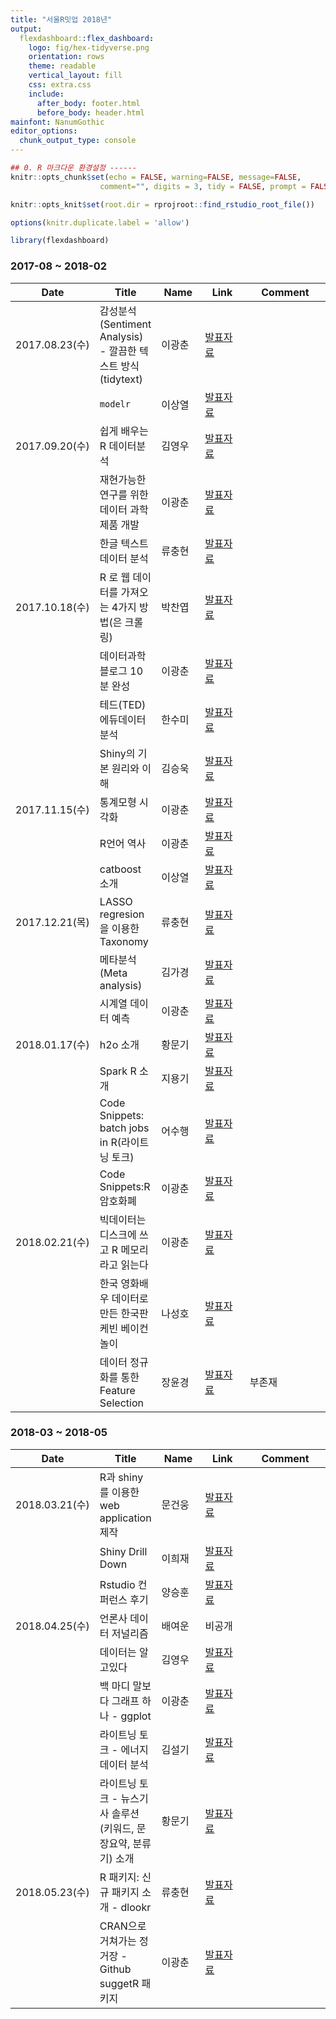 ```yaml
---
title: "서울R밋업 2018년"
output:
  flexdashboard::flex_dashboard:
    logo: fig/hex-tidyverse.png
    orientation: rows
    theme: readable
    vertical_layout: fill
    css: extra.css
    include:
      after_body: footer.html
      before_body: header.html
mainfont: NanumGothic
editor_options:
  chunk_output_type: console
---
```


```r
## 0. R 마크다운 환경설정 ------
knitr::opts_chunk$set(echo = FALSE, warning=FALSE, message=FALSE,
                    comment="", digits = 3, tidy = FALSE, prompt = FALSE, fig.align = 'center')

knitr::opts_knit$set(root.dir = rprojroot::find_rstudio_root_file())

options(knitr.duplicate.label = 'allow')

library(flexdashboard)
```

### 2017-08 ~ 2018-02

| Date  |    Title  | Name |Link | Comment          |
|-------|-------|---------|-----------|-------------------|
|2017.08.23(수)|감성분석(Sentiment Analysis) - 깔끔한 텍스트 방식(tidytext)|이광춘|[발표자료](http://statkclee.github.io/ml/ml-sentiment.html) |
|              | `modelr` | 이상열 |[발표자료](kaggle/Meetup_1/modelr/modelr_example.md) |
|2017.09.20(수)|쉽게 배우는 R 데이터분석 |김영우|[발표자료](kaggle/Meetup_2/Easy_R_write/EasyR_%EA%B9%80%EC%98%81%EC%9A%B0.pdf) |
|              |재현가능한 연구를 위한 데이터 과학 제품 개발 |이광춘|[발표자료](https://statkclee.github.io/viz/viz-low-birth-rate.html) |
|              |한글 텍스트데이터 분석 |류충현|[발표자료](kaggle/Meetup_2/text_analytics/%EB%8C%80%ED%86%B5%EB%A0%B9%EC%97%B0%EC%84%A4%EB%AC%B8%EB%B6%84%EC%84%9D_%EC%9C%A0%EC%B6%A9%ED%98%84_20170920.pdf) |
|2017.10.18(수)|R 로 웹 데이터를 가져오는 4가지 방법(은 크롤링)|박찬엽|[발표자료](kaggle/Meetup_3/crawling/getWebR.pdf) |
|              |데이터과학 블로그 10분 완성|이광춘|[발표자료](https://statkclee.github.io/ds-authoring/ds-blogdown.html) |
|              |테드(TED) 에듀데이터 분석|한수미|[발표자료](kaggle/Meetup_3/ted/TED_Edu_Corpus_Analysis_%ED%95%9C%EC%88%98%EB%AF%B8.ipynb) |
|              |Shiny의 기본 원리와 이해|김승욱|[발표자료](kaggle/Meetup_3/shiny/r_meetup_shiny.pdf) |
|2017.11.15(수)|통계모형 시각화|이광춘|[발표자료](https://statkclee.github.io/statistics/stat-model-visualization.html) |
|              |R언어 역사|이광춘|[발표자료](https://statkclee.github.io/data-science/ds-r-lang.html)|
|              |catboost 소개|이상열|[발표자료](kaggle/Meetup_4/catboost_introduction.ipynb) |
|2017.12.21(목)|LASSO regresion을 이용한 Taxonomy|류충현|[발표자료](kaggle/Meetup_5/taxonomy/02_Documents_Texonomy_Slide.pdf)  |
|              |메타분석(Meta analysis)|김가경|[발표자료](kaggle/Meetup_5/MetaAnalysis/20171221_MetaAnalysis.nb.html)|
|              |시계열 데이터 예측|이광춘|[발표자료](https://statkclee.github.io/statistics/stat-time-series-forecast.html)|
|2018.01.17(수)|h2o 소개|황문기|[발표자료](kaggle/Meetup_6/h2o_%EC%82%AC%EB%A1%80/XwMooc%20R%20Meetups%206%ED%9A%8C_%EC%84%B8%EC%85%981_%ED%99%A9%EB%AC%B8%EA%B8%B0_20180117.pdf) |
|              |Spark R 소개|지용기|[발표자료](kaggle/Meetup_6/SparkR%EC%86%8C%EA%B0%9C/SparkR%EC%86%8C%EA%B0%9C.pdf)|
|              |Code Snippets: batch jobs in R(라이트닝 토크)|어수행|[발표자료](https://github.com/sooheang/batch-jobs-R/blob/master/slide/BatchJobsR_xwMooc.pdf)|
|              |Code Snippets:R 암호화폐|이광춘|[발표자료](https://statkclee.github.io/finance/finance-blockchain.html)|
|2018.02.21(수)|빅데이터는 디스크에 쓰고 R 메모리라고 읽는다|이광춘|[발표자료](https://statkclee.github.io/bigdata/bigdata-bigmemeory.html)|
|              |한국 영화배우 데이터로 만든 한국판 케빈 베이컨 놀이|나성호|[발표자료](https://mrkevinna.github.io/SixDegreesOfKoreanActors/)|
|              |데이터 정규화를 통한 Feature Selection|장윤경|[발표자료](https://rpeople.github.io/r/2018/02/21/feature_selection)| 부존재 |

### 2018-03 ~ 2018-05

| Date  |    Title  | Name |Link | Comment          |
|-------|-------|---------|-----------|-------------------|
|2018.03.21(수)|R과 shiny를 이용한 web application 제작 |문건웅| [발표자료](https://github.com/cardiomoon/shinyLecture2) |
|              |Shiny Drill Down |이희재 | [발표자료](kaggle/Meetup_8/shiny_drilldown/presentation.html)|
|              |Rstudio 컨퍼런스 후기 | 양승훈 | [발표자료](https://drive.google.com/drive/folders/1aGzlXGjL-3AyYF85A08RoTkhNLft7bwv)|
|2018.04.25(수)|언론사 데이터 저널리즘|배여운|비공개|
|              |데이터는 알고있다|김영우|[발표자료](https://docs.google.com/document/d/1HpytnksNrW3SC2EsulL9CqQlpqddznuJmCDAMQZ_DU0/edit?usp=sharing)|
|              |백 마디 말보다 그래프 하나 - ggplot|이광춘|[발표자료](https://statkclee.github.io/data-product/data-journalism-working-pop.html)|
|              |라이트닝 토크 - 에너지 데이터 분석|김설기|[발표자료](https://akkou.github.io/public/#/)|
|              |라이트닝 토크 - 뉴스기사 솔루션 (키워드, 문장요약, 분류기) 소개 |황문기|[발표자료](kaggle/Meetup_9/R%20Meetup%209%ED%9A%8C_%EC%84%B8%EC%85%985_%EB%A8%B8%EC%8B%A0%EB%9F%AC%EB%8B%9D%20%EB%89%B4%EC%8A%A4%EA%B8%B0%EC%82%AC%20%EB%B6%84%EC%84%9D%EC%BC%80%EC%9D%B4%EC%8A%A4_%ED%99%A9%EB%AC%B8%EA%B8%B0_20180425.pdf)|
|2018.05.23(수)|R 패키지: 신규 패키지 소개 - dlookr|류충현|[발표자료](kaggle/Meetup_10/01_Understanding_dlookr.pdf)|
|              |CRAN으로 거쳐가는 정거장 - Github suggetR 패키지|이광춘|[발표자료](https://statkclee.github.io/data-science/r-pkg-suggestK.html#)|
